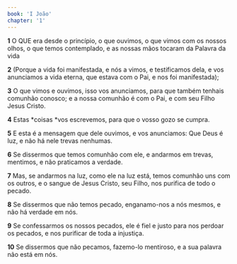```yaml
---
book: 'I João'
chapter: '1'
---
```


**1** O QUE era desde o princípio, o que ouvimos, o que vimos com os nossos olhos, o que temos contemplado, e as nossas mãos tocaram da Palavra da vida

**2** (Porque a vida foi manifestada, e nós a vimos, e testificamos dela, e vos anunciamos a vida eterna, que estava com o Pai, e nos foi manifestada);

**3** O que vimos e ouvimos, isso vos anunciamos, para que também tenhais comunhão conosco; e a nossa comunhão é com o Pai, e com seu Filho Jesus Cristo.

**4** Estas *coisas *vos escrevemos, para que o vosso gozo se cumpra.

**5** E esta é a mensagem que dele ouvimos, e vos anunciamos: Que Deus é luz, e não há nele trevas nenhumas.

**6** Se dissermos que temos comunhão com ele, e andarmos em trevas, mentimos, e não praticamos a verdade.

**7** Mas, se andarmos na luz, como ele na luz está, temos comunhão uns com os outros, e o sangue de Jesus Cristo, seu Filho, nos purifica de todo o pecado.

**8** Se dissermos que não temos pecado, enganamo-nos a nós mesmos, e não há verdade em nós.

**9** Se confessarmos os nossos pecados, ele é fiel e justo para nos perdoar os pecados, e nos purificar de toda a injustiça.

**10** Se dissermos que não pecamos, fazemo-lo mentiroso, e a sua palavra não está em nós.
